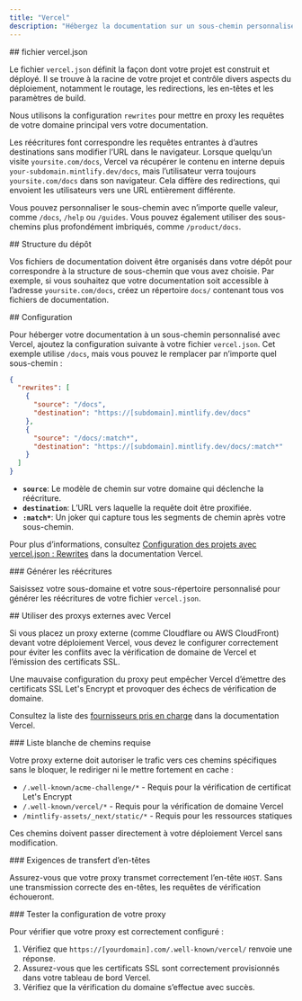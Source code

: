 ```yaml
---
title: "Vercel"
description: "Hébergez la documentation sur un sous-chemin personnalisé avec Vercel"
---
```




<div id="verceljson-file">
  ## fichier vercel.json
</div>

Le fichier `vercel.json` définit la façon dont votre projet est construit et déployé. Il se trouve à la racine de votre projet et contrôle divers aspects du déploiement, notamment le routage, les redirections, les en-têtes et les paramètres de build.

Nous utilisons la configuration `rewrites` pour mettre en proxy les requêtes de votre domaine principal vers votre documentation.

Les réécritures font correspondre les requêtes entrantes à d’autres destinations sans modifier l’URL dans le navigateur. Lorsque quelqu’un visite `yoursite.com/docs`, Vercel va récupérer le contenu en interne depuis `your-subdomain.mintlify.dev/docs`, mais l’utilisateur verra toujours `yoursite.com/docs` dans son navigateur. Cela diffère des redirections, qui envoient les utilisateurs vers une URL entièrement différente.

Vous pouvez personnaliser le sous-chemin avec n’importe quelle valeur, comme `/docs`, `/help` ou `/guides`. Vous pouvez également utiliser des sous-chemins plus profondément imbriqués, comme `/product/docs`.

<div id="repository-structure">
  ## Structure du dépôt
</div>

Vos fichiers de documentation doivent être organisés dans votre dépôt pour correspondre à la structure de sous-chemin que vous avez choisie. Par exemple, si vous souhaitez que votre documentation soit accessible à l’adresse `yoursite.com/docs`, créez un répertoire `docs/` contenant tous vos fichiers de documentation.

<div id="configuration">
  ## Configuration
</div>

Pour héberger votre documentation à un sous-chemin personnalisé avec Vercel, ajoutez la configuration suivante à votre fichier `vercel.json`. Cet exemple utilise `/docs`, mais vous pouvez le remplacer par n’importe quel sous-chemin :

```json
{
  "rewrites": [
    {
      "source": "/docs",
      "destination": "https://[subdomain].mintlify.dev/docs"
    },
    {
      "source": "/docs/:match*",
      "destination": "https://[subdomain].mintlify.dev/docs/:match*"
    }
  ]
}
```

* **`source`**: Le modèle de chemin sur votre domaine qui déclenche la réécriture.
* **`destination`**: L’URL vers laquelle la requête doit être proxifiée.
* **`:match*`**: Un joker qui capture tous les segments de chemin après votre sous-chemin.

Pour plus d’informations, consultez [Configuration des projets avec vercel.json : Rewrites](https://vercel.com/docs/projects/project-configuration#rewrites) dans la documentation Vercel.


<div id="generate-rewrites">
  ### Générer les réécritures
</div>

Saisissez votre sous-domaine et votre sous-répertoire personnalisé pour générer les réécritures de votre fichier `vercel.json`.

<VercelJsonGenerator />

<div id="using-external-proxies-with-vercel">
  ## Utiliser des proxys externes avec Vercel
</div>

Si vous placez un proxy externe (comme Cloudflare ou AWS CloudFront) devant votre déploiement Vercel, vous devez le configurer correctement pour éviter les conflits avec la vérification de domaine de Vercel et l’émission des certificats SSL.

Une mauvaise configuration du proxy peut empêcher Vercel d’émettre des certificats SSL Let's Encrypt et provoquer des échecs de vérification de domaine.

Consultez la liste des [fournisseurs pris en charge](https://vercel.com/guides/how-to-setup-verified-proxy#supported-providers-verified-proxy-lite) dans la documentation Vercel.

<div id="required-path-allowlist">
  ### Liste blanche de chemins requise
</div>

Votre proxy externe doit autoriser le trafic vers ces chemins spécifiques sans le bloquer, le rediriger ni le mettre fortement en cache :

- `/.well-known/acme-challenge/*` - Requis pour la vérification de certificat Let's Encrypt
- `/.well-known/vercel/*` - Requis pour la vérification de domaine Vercel
- `/mintlify-assets/_next/static/*` - Requis pour les ressources statiques

Ces chemins doivent passer directement à votre déploiement Vercel sans modification.

<div id="header-forwarding-requirements">
  ### Exigences de transfert d’en-têtes
</div>

Assurez-vous que votre proxy transmet correctement l’en-tête `HOST`. Sans une transmission correcte des en-têtes, les requêtes de vérification échoueront.

<div id="testing-your-proxy-setup">
  ### Tester la configuration de votre proxy
</div>

Pour vérifier que votre proxy est correctement configuré :

1. Vérifiez que `https://[yourdomain].com/.well-known/vercel/` renvoie une réponse.
2. Assurez-vous que les certificats SSL sont correctement provisionnés dans votre tableau de bord Vercel.
3. Vérifiez que la vérification du domaine s’effectue avec succès.